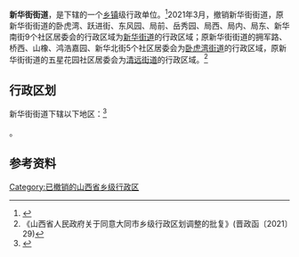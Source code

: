 {{中国乡级行政区|14/02/02/010/000
| 电话区号 = 352
}}

'''新华街街道'''，是{{PRC admin/fullname|14/02/02/010/000|3}}下辖的一个[[乡镇|乡镇]]级行政单位。<ref>{{PRC admin/ref sgc|{{PRC admin/parent|14/02/02/010/000}}}}</ref>2021年3月，撤销新华街街道，原新华街街道的卧虎湾、跃进街、东风园、局前、岳秀园、局西、局内、局东、新华南街9个社区居委会的行政区域为[[新华街道_(大同市)|新华街道]]的行政区域；原新华街街道的拥军路、桥西、山橡、鸿浩嘉园、新华北街5个社区居委会为[[卧虎湾街道|卧虎湾街道]]的行政区域，原新华街街道的五星花园社区居委会为[[清远街道|清远街道]]的行政区域。<ref>《山西省人民政府关于同意大同市乡级行政区划调整的批复》(晋政函〔2021〕29)</ref>

== 行政区划 ==
新华街街道下辖以下地区：<ref>{{PRC admin/ref sgc|14/02/02/010/000}}</ref>

{{PRC admin/children|14/02/02/010/000}}。

== 参考资料 ==
{{reflist}}

{{PRC admin/navcat|14/02/02/010/000}}

[[Category:已撤销的山西省乡级行政区|Category:已撤销的山西省乡级行政区]]
